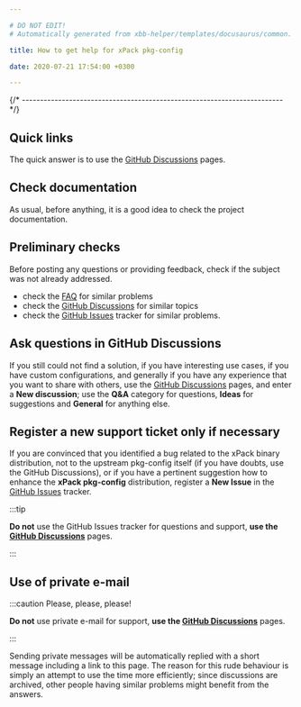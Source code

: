 ```yaml
---

# DO NOT EDIT!
# Automatically generated from xbb-helper/templates/docusaurus/common.

title: How to get help for xPack pkg-config

date: 2020-07-21 17:54:00 +0300

---
```



{/* ------------------------------------------------------------------------ */}

## Quick links

The quick answer is to use the
[GitHub Discussions](https://github.com/xpack-dev-tools/pkg-config-xpack/discussions/) pages.

## Check documentation

As usual, before anything, it is a good idea to check the project
documentation.

<Documentation/>

## Preliminary checks

Before posting any questions or providing feedback,
check if the subject was not already addressed.

- check the [FAQ](/docs/faq/)
for similar problems
- check the [GitHub Discussions](https://github.com/xpack-dev-tools/pkg-config-xpack/discussions/) for
similar topics
- check the
[GitHub Issues](https://github.com/xpack-dev-tools/pkg-config-xpack/issues/)
tracker for similar problems.

## Ask questions in GitHub Discussions

If you still could not find a solution, if you have interesting use
cases, if you have custom configurations, and generally if you have
any experience that you want to share with others, use the
[GitHub Discussions](https://github.com/xpack-dev-tools/pkg-config-xpack/discussions/) pages,
and enter a **New discussion**; use the **Q&A** category for questions, **Ideas** for suggestions and **General** for anything else.

## Register a new support ticket only if necessary

If you are convinced that you identified a bug related to the xPack binary
distribution, not to the upstream pkg-config itself
(if you have doubts, use the GitHub Discussions),
or if you have a pertinent suggestion how to enhance the **xPack pkg-config**
distribution, register a **New Issue** in the
[GitHub Issues](https://github.com/xpack-dev-tools/pkg-config-xpack/issues/)
tracker.

:::tip

**Do not** use the GitHub Issues tracker
for questions and support, **use the
[GitHub Discussions](https://github.com/xpack-dev-tools/pkg-config-xpack/discussions/)** pages.

:::

## Use of private e-mail

:::caution Please, please, please!

**Do not** use
private e-mail for support, **use the
[GitHub Discussions](https://github.com/xpack-dev-tools/pkg-config-xpack/discussions/)** pages.

:::

Sending private messages will be automatically replied with
a short message including a link to this page.
The reason for this rude behaviour is simply an attempt to use
the time more efficiently; since discussions are archived, other people
having similar problems might benefit from the answers.

